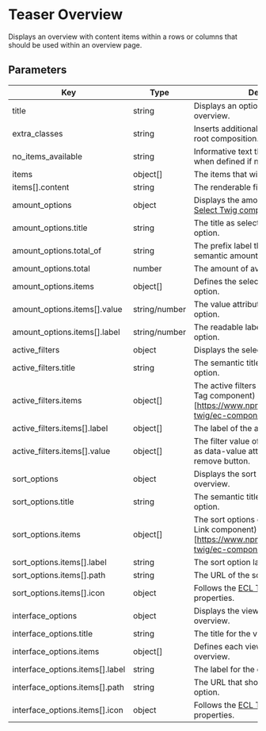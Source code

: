 # Teaser Overview

Displays an overview with content items within a rows or columns that should be used within an overview page.

## Parameters

| Key                             | Type          | Description                                                                                                                    | Mandatory |     |
| ------------------------------- | ------------- | ------------------------------------------------------------------------------------------------------------------------------ | --------- | --- |
| title                           | string        | Displays an optional title before the overview.                                                                                | no        |     |
| extra_classes                   | string        | Inserts additional classnames within the root composition.                                                                     | no        |     |
| no_items_available              | string        | Informative text that will be displayed when defined if no items are defined.                                                  | no        |     |
| items                           | object[]      | The items that will be displayed.                                                                                              | no        |     |
| items[].content                 | string        | The renderable field.                                                                                                          | no        |     |
| amount_options                  | object        | Displays the amount options within a [ECL Select Twig component](https://www.npmjs.com/package/@ecl-twig/ec-component-select). | no        |     |
| amount_options.title            | string        | The title as select label for the amount option.                                                                               | no        |     |
| amount_options.total_of         | string        | The prefix label that defines the semantic amount.                                                                             | no        |     |
| amount_options.total            | number        | The amount of available entries.                                                                                               | no        |     |
| amount_options.items            | object[]      | Defines the select options for the amount option.                                                                              | no        |     |
| amount_options.items[].value    | string/number | The value attribute of the current amount option.                                                                              | no        |     |
| amount_options.items[].label    | string/number | The readable label of the current amount option.                                                                               | no        |     |
| active_filters                  | object        | Displays the selected filters as tags.                                                                                         | no        |     |
| active_filters.title            | string        | The semantic title for the active filters option.                                                                              | no        |     |
| active_filters.items            | object[]      | The active filters displayed as (ECL Twig Tag component)[https://www.npmjs.com/package/@ecl-twig/ec-component-tag].            | no        |     |
| active_filters.items[].label    | object[]      | The label of the active filter.                                                                                                | no        |     |
| active_filters.items[].value    | object[]      | The filter value of the active filter placed as data-value attribute within the remove button.                                 | no        |     |
| sort_options                    | object        | Displays the sort options for the current overview.                                                                            | no        |     |
| sort_options.title              | string        | The semantic title for the active filters option.                                                                              | no        |     |
| sort_options.items              | object[]      | The sort options displayed as (ECL Twig Link component)[https://www.npmjs.com/package/@ecl-twig/ec-component-link].            | no        |     |
| sort_options.items[].label      | string        | The sort option label.                                                                                                         | no        |     |
| sort_options.items[].path       | string        | The URL of the sort option.                                                                                                    | no        |     |
| sort_options.items[].icon       | object        | Follows the [ECL Twig icon component](https://ecl-twig-php.netlify.app/ec/?path=/story/components-icon--general) properties.   | no        |     |
| interface_options               | object        | Displays the view options for the current overview.                                                                            | no        |     |
| interface_options.title         | string        | The title for the view options list.                                                                                           | no        |     |
| interface_options.items         | object[]      | Defines each view option for the overview.                                                                                     | no        |     |
| interface_options.items[].label | string        | The label for the current view option.                                                                                         | no        |     |
| interface_options.items[].path  | string        | The URL that should display the view option.                                                                                   | no        |     |
| interface_options.items[].icon  | object        | Follows the [ECL Twig icon component](https://ecl-twig-php.netlify.app/ec/?path=/story/components-icon--general) properties.   | no        |     |
